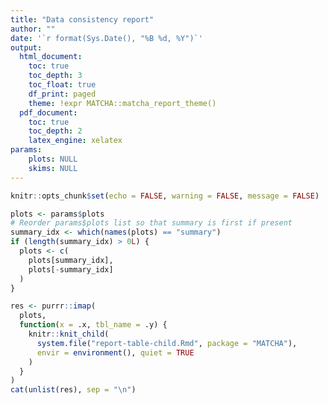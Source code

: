 ```yaml
---
title: "Data consistency report"
author: ""
date: '`r format(Sys.Date(), "%B %d, %Y")`'
output:
  html_document:
    toc: true
    toc_depth: 3
    toc_float: true
    df_print: paged
    theme: !expr MATCHA::matcha_report_theme()
  pdf_document:
    toc: true
    toc_depth: 2
    latex_engine: xelatex
params:
    plots: NULL         
    skims: NULL
---
```



```r
knitr::opts_chunk$set(echo = FALSE, warning = FALSE, message = FALSE)
```


```r
plots <- params$plots
# Reorder params$plots list so that summary is first if present
summary_idx <- which(names(plots) == "summary")
if (length(summary_idx) > 0L) {
  plots <- c(
    plots[summary_idx],
    plots[-summary_idx]
  )
}
```


```r
res <- purrr::imap(
  plots,
  function(x = .x, tbl_name = .y) {
    knitr::knit_child(
      system.file("report-table-child.Rmd", package = "MATCHA"),
      envir = environment(), quiet = TRUE
    )
  }
)
cat(unlist(res), sep = "\n")
```
